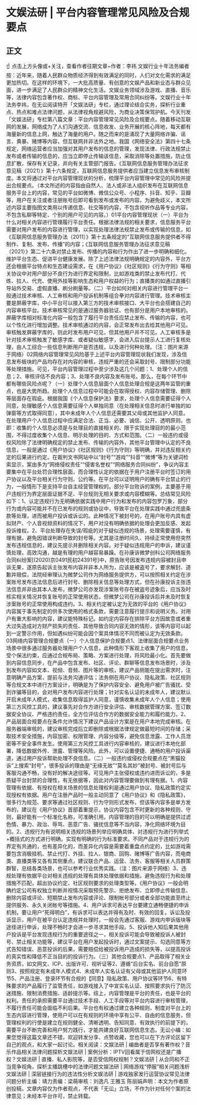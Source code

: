 # 文娱法研 | 平台内容管理常见风险及合规要点
## 正文
☝ 点击上方头像或+关注，查看作者往期文章~作者：李祎 文娱行业十年法务编者按：近年来，随着人民群众物质经济得到有效满足的同时，人们对文化需求的满足更加热切。在这样的环境下，一大批高质量、有创意的文娱产品和新业态与群众见面，进一步满足了人民群众的精神文化生活。文娱业务领域涉及游戏、直播、音乐等，法律内容包含著作权、商标、平台内容管理及常用合同纠纷等。文娱行业十年法务李祎，在无讼阅读特开「文娱法研」专栏，通过理论结合实务，探析行业重点、热点和难点法律问题，从法律视角规避风险，为商业决策保驾护航。今天刊发「文娱法研」专栏第八篇文章：平台内容管理常见风险及合规要点。随着移动互联网的发展，网络成为了人们沟通交流、信息收发、业务开展的核心阵地，每天都有海量新的信息上网，触达了海量的用户。随之而来的是涌现了大量网络诈骗、谣言、黄暴、赌博等内容，但互联网并非法外之地。我国《网络安全法》第四十七条规定，网络运营者应当加强对其用户发布的信息的管理，发现法律、行政法规禁止发布或者传输的信息的，应当立即停止传输该信息，采取消除等处置措施，防止信息扩散，保存有关记录，并向有关主管部门报告。《互联网信息服务管理办法征求意见稿（2021）》第十六条规定，互联网信息服务提供者应当建立信息发布审核制度。本文将通过对平台内容管理现状的分析，梳理平台内容管理中常见的风险并提出合规要点。（本文所述的内容指由自然人、法人或非法人组织发布在互联网信息服务平台上的内容，常见的平台如微博、微信公众号、小程序、抖音、知乎、豆瓣等，用户在关注或者注册账号后即可看到发布或发布的内容。为避免歧义，本文所述内容主要指图文类用以传递信息、社交等的内容，不包含视听作品等专业内容，不包含私聊等特定、个别的用户可见的内容。）01平台内容管理现状（一）平台为什么对相关内容进行管理履行平台责任。根据法律法规的相关要求，信息服务平台需要对用户发布的内容进行管理，以实现处理法律法规禁止发布或传输的信息，如《互联网信息服务管理办法（2011）》第十五条规定的“互联网信息服务提供者不得制作、复制、发布、传播”的内容；《互联网信息服务管理办法征求意见稿（2021）》第二十六条对禁止发布、传播的内容和行为作出了进一步明确和细化。维护平台生态、促进平台健康发展。除了上述法律法规明确规定的内容外，平台方还会根据平台特点和生态建设需求，在《用户协议》《社区规则》《行为守则》等相关协议中对用户部分不良行为进行界定和限制，比如游戏类的禁止发布代打、代练、拉人、代充、使用外挂等影响生态和用户权益的行为；直播类的如通过直播引导站外交易、虚假直播、刷分刷量等。（二）平台如何对相关内容进行管理平台一般通过技术审核、人工审核和用户投诉机制等组合拳对内容进行管理。技术审核主要是屏蔽字库，中小平台可以接入第三方的技术审核接口、大平台也会搭建自己的内容审核平台。技术审核常见的是通过服务器验证、也有部分是用户本地审核的。屏蔽字库相对标准化内容一般包含了履行平台责任应禁止发布、传输的内容，也可以个性化进行增加调整。技术审核通过的内容，会正常发布出去给其他用户可见。审核触发屏蔽字库的，则此时发布用户可见，但其他用户并不可见。人工审核多是针对技术审核触发了敏感字库、或者疑似敏感字，会进入后台提示人工进行复核处理，由人工综合一些信息判断用户是否违规，以及进行何种处理。（注：图片来源于网络）02网络内容管理常见风险基于上述平台内容管理现状我们发现，涉及信息发布板块的产品均存在对内容的审核，违规严重的还会采取封号、限制部分功能等处理措施。可见，平台内容管理过程中至少涉及这几个问题：1、处理个人的信息；2、审核评估不良内容；3、处理不良内容及发布账号。那么，在每个环节中都有哪些风险点呢？（一）处理个人信息层面个人信息处理合规是这两年监管的重点，也是大势所趋。处理个人信息过程中可能会在取得授权、内容存储管理、删除等层面存在瑕疵。根据我国《个人信息保护法》要求，处理个人信息需要征得个人同意，处理敏感个人信息需要征得个人单独同意（在处理相关信息时进行单独的如弹窗等方式取得同意），其中未成年人个人信息还需要其父母或其他监护人同意。在处理用户个人信息过程中应满足合法、正当、必要、诚信、公开、透明原则，也即：收集的个人信息必须是与处理目的直接相关的、限于实现处理目的的最小范围，不得过度收集个人信息、明示处理的目的、方式和范围。（二）一般违约或侵权风险除了法律明确规定的禁止发布、传输的内容外，其他平台管理中认定的不良信息，一般是通过《用户协议》《社区规则》《行为守则》等明确，并对违反相关约定的后果进行约定。在裁判文书网站中以“封号”“游戏”“抖音”“微博”等为关键词检索显示，案由多为“网络侵权责任”“侵害名誉权”“网络服务合同纠纷”，争议内容主要集中在平台处罚合理性层面，而合理性认定的依据在于用户注册平台时签订的用户协议以及平台相关行为守则、公约等。在平台可以证明用户的确有平台禁止的行为，一般情形下是支持平台自主经营管理权的。部分平台败诉的案例，主要基于用户违规行为界定层面证据不足、平台规则无相关要求或内容模糊等。总结常见风险如下：1、认定违规行为无明确依据实践中用户行为和发布的内容包罗万象，部分行为或内容可能并不在已发布的规则或协议中，导致平台在处理实践中通过兜底条款等处理，进而被用户投诉或诉讼的。此种情况下被封号的，在用户账号内具有虚拟财产、个人音视频资料的情况下，用户对没有明确依据的处理会更加反感、发起投诉维权。2、平台处理存在失误/瑕疵的对于疑似违规的场景，处理需要谨慎，有理有据，避免因错误判断导致的封号等。尤其是注册时间久、持续正常使用但突然发布违规信息的，建议先提示并删除相关内容。对于疑似违规用户的申诉，建议谨慎处理，高效沟通，越是有理的用户越容易暴躁。在孙康诉微梦创科公司网络服务合同纠纷案[(2020)京0491民初24391号]中，原告账号因发布违规内容被封且申诉无果，遂原告起诉主张发布内容并非本人所为，应该是被盗号了，要求解封、道歉并赔偿，法院经审理认为微梦公司作为网络服务提供方，可以按照相关约定在涉案账号发布违法信息后进行封号、删除相关信息等处理方式，但在孙康投诉主张违法信息并非由其本人发布，微梦公司亦发现涉案账号存在被盗号迹象后，应当及时核实相关情况并恢复账号的正常使用状态，但微梦公司在孙康投诉后并未及时恢复涉案账号的正常使用构成违约。3、相关约定被认定为无效的平台的《用户协议》内容属于事先制定的供多次使用的格式条款，需要注意履行提示和说明义务。对用户有重大影响的内容，建议能特殊标记。如约定内容存在排除平台方因故意或者重大过失造成对方财产损失的责任、其他导致合同内容无效的情形，该等内容可以起到一定警示作用，但如遇纠纷可能会因个案具体情况不同而被认定为无效条款。03网络内容管理合规要点（一）个人信息保护合规要点1、法律层面合规要点业务场景中很多通过服务器处理用户个人信息，此种情形下客观上收集了用户的信息，受个保法约束，应通过合规布局、策略、方案进行处理，将风险最小化。首先要做到内容信息同步，在产品中包含发布、社区、评论、群聊等信息发布场景时，涉及到发布内容如文本、视频、音频、图片等的审核，建议产品侧能在提出需求时，注意明确产品方案，提前与法务沟通评估；法务侧在用户协议、隐私政策、社区规则等合规文本中进行方案设计，明确是为了保护内容安全、避免用户被广告骚扰、受到诈骗等目的，会对用户发布内容进行处理；针对实名认证的未成年人，建议默认开启未成年人模式，收集信息取得监护人同意，谨慎收集未成年人个人信息；使用第三方风控工具的，建议事先对合作方进行安全评估、审核数据管理方案、签订数据安全协议、严格违约责任，全方位评估合作方的数据安全能力和履约能力。2、产品层面合规要点在条件允许情况下建议产品设计方案是在用户本地完成审核。在服务器端审核的，建议审核完成后立即删除或根据法律规定做最短时间的存储；采取技术安全措施，内容加密、权限管理、内容分级等，避免信息泄露、工作人员泄密等不安全事件发生。使用第三方风控工具进行内容审核的，建议进行本地化部署，降低数据外传、泄露、管理等风险。此外，可以设置便捷、通畅的用户投诉渠道，通过用户投诉帮助处理不良信息。（二）一般违约或侵权合规要点在“黑猫投诉”上搜索“封号”，很多投诉的理由是“无缘无故”“莫名其妙”被封号、被封号后与客服沟通不畅，没有好的解决途径等。可见用户主张侵权或违约进而诉讼的，多是质疑平台封禁的合理性，有无依据等，因此对内容管理要做到有理有据。1、内容管理有依据、有授权在相关场景的信息处理权利是通过用户协议、隐私政策约定实现授权有依据。用户在注册产品时一般主动同意了《用户协议》和《隐私政策》，很多行为规范、要求等通过社区规则、行为守则形式发布，但该等内容多是单方发布的，建议在《用户协议》首部着重提示，协议内容包含不时更新的各种规则、守则，最好能有一个标准化名称，可准确引用。内容管理的目的可以明确是提供过滤色情、暴力、政治、辱骂、恶意广告、骚扰信息等不当内容，净化网络环境为目的。2、违规行为有说明相关违规的场景列举应明确具体、对违规行为进行列举式+概括式的方式进行明确，实现有明确的行为标准要求。不同产品对于违规行为的界定有共通的，也有差异化的，而差异化内容是需要着重盘点约定的，比如游戏需要包含消极挂机、禁止代打、外挂、拉人、银商、回购、赌博等广告内容，而电商类、直播类等又各有其侧重点，建议联合产品、运营、法务、客服等相关人员群策群智，总结各类场景，也可以参考行业优秀实践。（注：图片来源于网络）3、违规处理有依据平台对相关违规的处理有具体处理依据和措施，避免违规行为和处理措施不匹配，超出协议约定、社区规则要求的处理类型等。《用户协议》一般会明确约定公司有权独立判断并视情况采取预先警示、拒绝发布、立即停止传输信息、删除内容或评论、短期禁止发布内容或评论、限制帐号部分或者全部功能直至终止提供服务、永久关闭帐号等措施。4、用户诉求可表达平台要建立通畅便捷的申诉机制，要让用户“死得明白”，有诉求可以表达并得有及时、有效的回复。诉讼及投诉显示，用户在被平台认定违规并处理时，一般会先通过客服、游戏内申诉版块等途径进行申诉，处理不畅时才会进一步寻求其他手段。5、投诉他人知后果其他用户投诉是平台发现违规行为的重要途径之一，相关投诉可能会导致被投诉人被封号、禁止相关功能等，建议平台在用户发起投诉时，通过文案提示、勾选同意等方式告知错误、恶意投诉的后果，需要赔偿给被投诉用户造成的损失等，以提高投诉的真实性和降低不正当目的的投诉行为。（三）其他合规要点1、产品取得了相关业务资质，如文网文、ICP、出版许可、视听证等2、遵循“后台实名、前台自愿”原则3、按照规定有未成年人模式4、未成年人实名认证有父母或其他监护人同意环节5、产品注册、登录环节有合规的【同意】隐私政策、用户协议等环节6、有特殊要求的产品履行了监管责任，如游戏接入了中宣实名认证、按照要求执行了防沉迷措施、限制消费措施、适龄提示等。综上，内容管理是平台的责任，也是平台的权利。责任的承担需要平台通过技术手段、人工手段等对平台内容进行审核管理，不履行责任可能会面临不利后果。平台也有权通过建立各种规则、制度对平台上的生态内容进行管理，使用户可以在有规则的环境中享有公平、自由的信息服务，但管理权利的行使是建立在规则健全、清晰透明、告知同意、有效执行的前提下的，需要平台不断完善和用户努力践行，才能共建良好互联网信息生态。无讼小编：如果您觉得这篇文章还不错，欢迎转发分享、点赞收藏，您也可以在下方评论区留下自己的观点，和大家一起讨论。相关阅读：文娱法研 | 编曲者是否享有著作权？音乐作品相关法律问题探析文娱法研 | 案例分析：IPTV回看属于信网权还是广播权？文娱法研 | 直播、私人影院等，是否受信网权规制？文娱法研 | 从合同和不正当竞争视角，探析主播跳槽中的法律问题文娱法研 | 网络游戏“停服”相关问题浅析文娱法研 | 深层链接行为的违法性分析文娱法研 | 游戏独家发行运营协议常见法律问题分析主编：靖力责编：梁萌审核：刘逸凡 王雅玉 陈丽娟声明：本文为作者原创投稿，文章内容仅为作者观点，不代表「无讼」立场，不作为针对任何个案的法律意见；未经本平台许可，禁止转载。